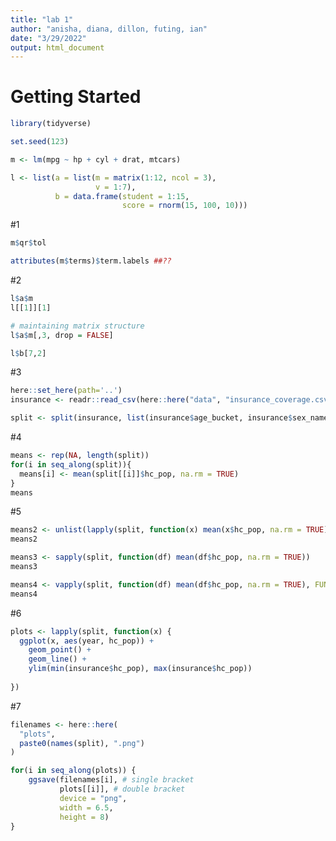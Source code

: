 ```yaml
---
title: "lab 1"
author: "anisha, diana, dillon, futing, ian"
date: "3/29/2022"
output: html_document
---
```


# Getting Started
```r
library(tidyverse)

set.seed(123) 

m <- lm(mpg ~ hp + cyl + drat, mtcars)

l <- list(a = list(m = matrix(1:12, ncol = 3),
                   v = 1:7),
          b = data.frame(student = 1:15,
                         score = rnorm(15, 100, 10)))
```


#1
```r
m$qr$tol

attributes(m$terms)$term.labels ##??

```


#2

```r
l$a$m
l[[1]][1]

# maintaining matrix structure
l$a$m[,3, drop = FALSE] 

l$b[7,2]
```


#3
```r
here::set_here(path='..')
insurance <- readr::read_csv(here::here("data", "insurance_coverage.csv"))

split <- split(insurance, list(insurance$age_bucket, insurance$sex_name))
```

#4
```r
means <- rep(NA, length(split))
for(i in seq_along(split)){
  means[i] <- mean(split[[i]]$hc_pop, na.rm = TRUE)
}
means
```

#5
```r
means2 <- unlist(lapply(split, function(x) mean(x$hc_pop, na.rm = TRUE)))
means2

means3 <- sapply(split, function(df) mean(df$hc_pop, na.rm = TRUE))
means3

means4 <- vapply(split, function(df) mean(df$hc_pop, na.rm = TRUE), FUN.VALUE = double(1))
means4

```

#6
```r
plots <- lapply(split, function(x) {
  ggplot(x, aes(year, hc_pop)) +
    geom_point() +
    geom_line() +
    ylim(min(insurance$hc_pop), max(insurance$hc_pop))
    
})

```

#7
```r
filenames <- here::here(
  "plots",
  paste0(names(split), ".png")
)

for(i in seq_along(plots)) {
    ggsave(filenames[i], # single bracket
           plots[[i]], # double bracket
           device = "png",
           width = 6.5, 
           height = 8)
}

```

